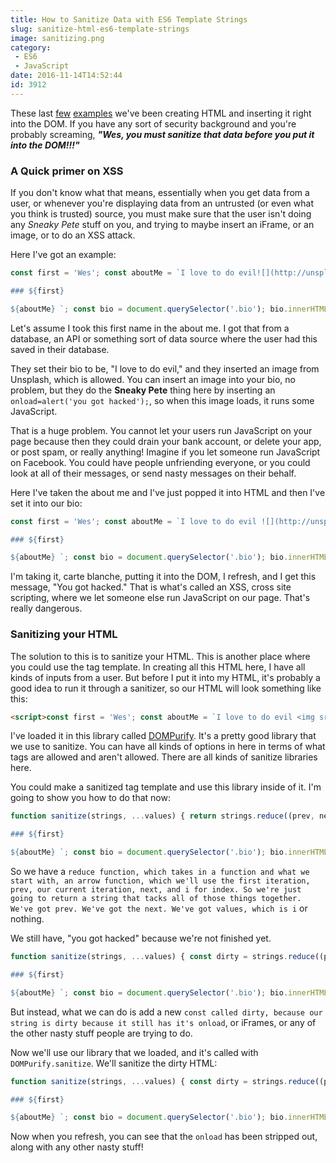 ```yaml
---
title: How to Sanitize Data with ES6 Template Strings
slug: sanitize-html-es6-template-strings
image: sanitizing.png
category:
 - ES6
 - JavaScript
date: 2016-11-14T14:52:44
id: 3912
---
```


These last [few](https://wesbos.com/template-strings-html/) [examples](http://wesbos.com/tagged-template-literals/) we've been creating HTML and inserting it right into the DOM. If you have any sort of security background and you're probably screaming, _**"Wes, you must sanitize that data before you put it into the DOM!!!"**_

### A Quick primer on XSS

If you don't know what that means, essentially when you get data from a user, or whenever you're displaying data from an untrusted (or even what you think is trusted) source, you must make sure that the user isn't doing any _Sneaky Pete_ stuff on you, and trying to maybe insert an iFrame, or an image, or to do an XSS attack. 

Here I've got an example: 


```js
const first = 'Wes'; const aboutMe = `I love to do evil![](http://unsplash.it/100/100?random)`; const html = `

### ${first}

${aboutMe} `; const bio = document.querySelector('.bio'); bio.innerHTML = html;
``` 

Let's assume I took this first name in the about me. I got that from a database, an API or something sort of data source where the user had this saved in their database.

They set their bio to be, "I love to do evil," and they inserted an image from Unsplash, which is allowed. You can insert an image into your bio, no problem, but they do the **Sneaky Pete** thing here by inserting an `onload=alert('you got hacked');`, so when this image loads, it runs some JavaScript.

That is a huge problem. You cannot let your users run JavaScript on your page because then they could drain your bank account, or delete your app, or post spam, or really anything! Imagine if you let someone run JavaScript on Facebook. You could have people unfriending everyone, or you could look at all of their messages, or send nasty messages on their behalf.

Here I've taken the about me and I've just popped it into HTML and then I've set it into our bio:

```js
const first = 'Wes'; const aboutMe = `I love to do evil ![](http://unsplash.it/100/100?random)`; const html = `

### ${first}

${aboutMe} `; const bio = document.querySelector('.bio'); bio.innerHTML = html;
```

I'm taking it, carte blanche, putting it into the DOM, I refresh, and I get this message, "You got hacked." That is what's called an XSS, cross site scripting, where we let someone else run JavaScript on our page. That's really dangerous.

### Sanitizing your HTML

The solution to this is to sanitize your HTML. This is another place where you could use the tag template. In creating all this HTML here, I have all kinds of inputs from a user. But before I put it into my HTML, it's probably a good idea to run it through a sanitizer, so our HTML will look something like this:

```html
<script>const first = 'Wes'; const aboutMe = `I love to do evil <img src="http://unsplash.it/100/100?random" onload="alert('you got hacked');" />`; const html = ` <h3>${first}</h3> ${aboutMe} `; const bio = document.querySelector('.bio'); bio.innerHTML = html;</script>
```

I've loaded it in this library called [DOMPurify](https://github.com/cure53/DOMPurify). It's a pretty good library that we use to sanitize. You can have all kinds of options in here in terms of what tags are allowed and aren't allowed. There are all kinds of sanitize libraries here.

You could make a sanitized tag template and use this library inside of it. I'm going to show you how to do that now:

```js
function sanitize(strings, ...values) { return strings.reduce((prev, next, i) => `${prev}${next}${values[i] || ''}`); } const first = 'Wes'; const aboutMe = sanitize`I love to do evil ![](http://unsplash.it/100/100?random)`; const html = `

### ${first}

${aboutMe} `; const bio = document.querySelector('.bio'); bio.innerHTML = html;
```

So we have a `reduce function, which takes in a function and what we start with, an arrow function, which we'll use the first iteration, prev, our current iteration, next, and i for index. So we're just going to return a string that tacks all of those things together. We've got prev. We've got the next. We've got values, which is i` or nothing.

We still have, "you got hacked" because we're not finished yet.

```js
function sanitize(strings, ...values) { const dirty = strings.reduce((prev, next, i) => `${prev}${next}${values[i] || ''}`); } const first = 'Wes'; const aboutMe = sanitize`I love to do evil ![](http://unsplash.it/100/100?random)`; const html = `

### ${first}

${aboutMe} `; const bio = document.querySelector('.bio'); bio.innerHTML = html;
``` 

But instead, what we can do is add a new `const called dirty, because our string is dirty because it still has it's onload`, or iFrames, or any of the other nasty stuff people are trying to do.

Now we'll use our library that we loaded, and it's called with `DOMPurify.sanitize`. We'll sanitize the dirty HTML:

```js
function sanitize(strings, ...values) { const dirty = strings.reduce((prev, next, i) => `${prev}${next}${values[i] || ''}`, ''); return DOMPurify.sanitize(dirty); } const first = 'Wes'; const aboutMe = sanitize`I love to do evil ![](http://unsplash.it/100/100?random)`; const html = `

### ${first}

${aboutMe} `; const bio = document.querySelector('.bio'); bio.innerHTML = html;
```

Now when you refresh, you can see that the `onload` has been stripped out, along with any other nasty stuff!
